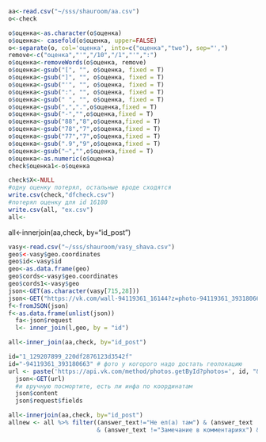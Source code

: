 ```r
aa<-read.csv("~/sss/shauroom/aa.csv")
o<-check

o$оценка<-as.character(o$оценка)
o$оценка<- casefold(o$оценка, upper=FALSE)
o<-separate(o, col='оценка', into=c("оценка","two"), sep="',")
remove<-c("оценка","'","/10","/1","'",":")
o$оценка<-removeWords(o$оценка, remove)
o$оценка<-gsub("[", "", o$оценка, fixed = T)
o$оценка<-gsub("]", "", o$оценка, fixed = T)
o$оценка<-gsub("'", "", o$оценка, fixed = T)
o$оценка<-gsub(":", "", o$оценка, fixed = T)
o$оценка<-gsub(" ", "", o$оценка, fixed = T)
o$оценка<-gsub(",",".",o$оценка,fixed = T)
o$оценка<-gsub("-","",o$оценка,fixed = T)
o$оценка<-gsub("88","8",o$оценка,fixed = T)
o$оценка<-gsub("78","7",o$оценка,fixed = T)
o$оценка<-gsub("77","7",o$оценка,fixed = T)
o$оценка<-gsub(".9","9",o$оценка,fixed = T)
o$оценка<-gsub("—","",o$оценка,fixed = T)
o$оценка<-as.numeric(o$оценка)
check$оценка1<-o$оценка

check$X<-NULL
#одну оценку потерял, остальные вроде сходятся
write.csv(check,"dfcheck.csv")
#потерял оценку для id 16180
write.csv(all, "ex.csv")
all<-
```
all<-innerjoin(aa,check, by="id_post")
```r
vasy<-read.csv("~/sss/shauroom/vasy_shava.csv")
geo$<-vasy$geo.coordinates
geo$id<-vasy$id
geo<-as.data.frame(geo)
geo$cords<-vasy$geo.coordinates
geo$cords1<-vasy$geo
json<-GET(as.character(vasy[715,28]))
json<-GET("https://vk.com/wall-94119361_16144?z=photo-94119361_393180663%2Fwall-94119361_16144")
f<-fromJSON(json)
f<-as.data.frame(unlist(json))
  fa<-json$request
  l<- inner_join(l,geo, by = "id")
```
```r
all<-inner_join(aa,check, by="id_post")
```

```r
id="1_129207899_220df2876123d3542f"
id="-94119361_393180663" # фото у когорого надо достать геолокацию
url <- paste('https://api.vk.com/method/photos.getById?photos=', id, "&extended=0", "&photo_sizes=0&v=5.62", "access_token=",my_token , sep = "")
  json<-GET(url)
  #и вручную посмортите, есть ли инфа по координатам
  json$content
  json$request$fields
```

```r
all<-innerjoin(aa,check, by="id_post")
allnew <- all %>% filter((answer_text!="Не ел(а) там") & (answer_text !="Замечание в комментарии")
                         & (answer_text !="Замечание в комментариях") & (answer_text !="Замечания в комментарии") & (answer_text !="Не ел(а) там"))
```


